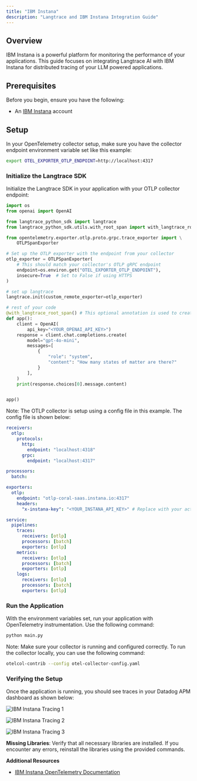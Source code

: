 ```yaml
---
title: "IBM Instana"
description: "Langtrace and IBM Instana Integration Guide"
---
```


## Overview

IBM Instana is a powerful platform for monitoring the performance of your applications. This guide focuses on integrating Langtrace AI with IBM Instana for distributed tracing of your LLM powered applications.

## Prerequisites

Before you begin, ensure you have the following:

- An [IBM Instana](https://www.ibm.com/products/instana) account

## Setup

In your OpenTelemetry collector setup, make sure you have the collector endpoint environment variable set like this example:

```bash
export OTEL_EXPORTER_OTLP_ENDPOINT=http://localhost:4317
```

### Initialize the Langtrace SDK

Initialize the Langtrace SDK in your application with your OTLP collector endpoint:

```python
import os
from openai import OpenAI

from langtrace_python_sdk import langtrace
from langtrace_python_sdk.utils.with_root_span import with_langtrace_root_span

from opentelemetry.exporter.otlp.proto.grpc.trace_exporter import \
    OTLPSpanExporter

# Set up the OTLP exporter with the endpoint from your collector
otlp_exporter = OTLPSpanExporter(
    # This should match your collector's OTLP gRPC endpoint
    endpoint=os.environ.get("OTEL_EXPORTER_OTLP_ENDPOINT"),
    insecure=True  # Set to False if using HTTPS
)

# set up langtrace
langtrace.init(custom_remote_exporter=otlp_exporter)

# rest of your code
@with_langtrace_root_span() # This optional annotation is used to create a parent root span for the entire application
def app():
    client = OpenAI(
        api_key="<YOUR_OPENAI_API_KEY>")
    response = client.chat.completions.create(
        model="gpt-4o-mini",
        messages=[
            {
                "role": "system",
                "content": "How many states of matter are there?"
            }
        ],
    )
    print(response.choices[0].message.content)


app()
```

Note: The OTLP collector is setup using a config file in this example. The config file is shown below:

```yaml
receivers:
  otlp:
    protocols:
      http:
        endpoint: "localhost:4318"
      grpc:
        endpoint: "localhost:4317"

processors:
  batch:

exporters:
  otlp:
    endpoint: "otlp-coral-saas.instana.io:4317"
    headers:
      "x-instana-key": "<YOUR_INSTANA_API_KEY>" # Replace with your actual Instana API key which you can find in your email confirmation after signing up for Instana.

service:
  pipelines:
    traces:
      receivers: [otlp]
      processors: [batch]
      exporters: [otlp]
    metrics:
      receivers: [otlp]
      processors: [batch]
      exporters: [otlp]
    logs:
      receivers: [otlp]
      processors: [batch]
      exporters: [otlp]
```

### **Run the Application**

With the environment variables set, run your application with OpenTelemetry instrumentation. Use the following command:

```bash
python main.py
```

Note: Make sure your collector is running and configured correctly. To run the collector locally, you can use the following command:

```bash
otelcol-contrib --config otel-collector-config.yaml
```

### **Verifying the Setup**

Once the application is running, you should see traces in your Datadog APM dashboard as shown below:

![IBM Instana Tracing 1](/images/instana1.png)

![IBM Instana Tracing 2](/images/instana2.png)

![IBM Instana Tracing 3](/images/instana3.png)

**Missing Libraries**: Verify that all necessary libraries are installed. If you encounter any errors, reinstall the libraries using the provided commands.

**Additional Resources**

- [IBM Instana OpenTelemetry Documentation](https://www.ibm.com/docs/en/instana-observability/current?topic=instana-backend#endpoints-of-the-instana-backend-otlp-acceptor)

